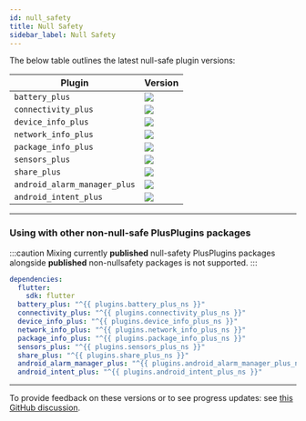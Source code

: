 ```yaml
---
id: null_safety
title: Null Safety
sidebar_label: Null Safety
---
```


The below table outlines the latest null-safe plugin versions:

| Plugin                       | Version                                                                                       |
| ---------------------------- | --------------------------------------------------------------------------------------------- |
| `battery_plus`               | <img src="https://img.shields.io/pub/v/battery_plus.svg?include_prereleases" />               |
| `connectivity_plus`          | <img src="https://img.shields.io/pub/v/connectivity_plus.svg?include_prereleases" />          |
| `device_info_plus`           | <img src="https://img.shields.io/pub/v/device_info_plus.svg?include_prereleases" />           |
| `network_info_plus`          | <img src="https://img.shields.io/pub/v/network_info_plus.svg?include_prereleases" />          |
| `package_info_plus`          | <img src="https://img.shields.io/pub/v/package_info_plus.svg?include_prereleases" />          |
| `sensors_plus`               | <img src="https://img.shields.io/pub/v/sensors_plus.svg?include_prereleases" />               |
| `share_plus`                 | <img src="https://img.shields.io/pub/v/share_plus.svg?include_prereleases" />                 |
| `android_alarm_manager_plus` | <img src="https://img.shields.io/pub/v/android_alarm_manager_plus.svg?include_prereleases" /> |
| `android_intent_plus`        | <img src="https://img.shields.io/pub/v/android_intent_plus.svg?include_prereleases" />        |

---

### Using with other non-null-safe PlusPlugins packages

:::caution
Mixing currently **published** null-safety PlusPlugins packages alongside **published** non-nullsafety packages is not supported.
:::

```yaml title="pubspec.yaml"
dependencies:
  flutter:
    sdk: flutter
  battery_plus: "^{{ plugins.battery_plus_ns }}"
  connectivity_plus: "^{{ plugins.connectivity_plus_ns }}"
  device_info_plus: "^{{ plugins.device_info_plus_ns }}"
  network_info_plus: "^{{ plugins.network_info_plus_ns }}"
  package_info_plus: "^{{ plugins.package_info_plus_ns }}"
  sensors_plus: "^{{ plugins.sensors_plus_ns }}"
  share_plus: "^{{ plugins.share_plus_ns }}"
  android_alarm_manager_plus: "^{{ plugins.android_alarm_manager_plus_ns }}"
  android_intent_plus: "^{{ plugins.android_intent_plus_ns }}"
```

---

To provide feedback on these versions or to see progress updates: see [this GitHub discussion](https://github.com/fluttercommunity/plus_plugins/discussions).
